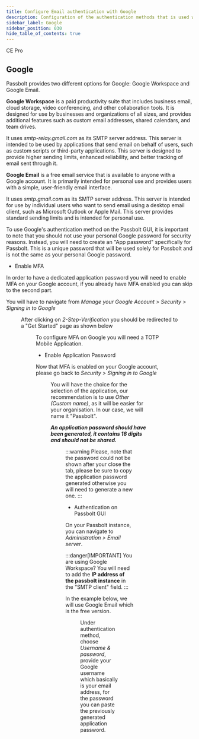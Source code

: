 ```yaml
---
title: Configure Email authentication with Google
description: Configuration of the authentication methods that is used with SMTP for Google
sidebar_label: Google
sidebar_position: 030
hide_table_of_contents: true
---
```


<div style={{display: "flex", gap: "1rem"}}>
  <Chips link="https://www.passbolt.com/ce/docker" isUnderMainTitle={true}>CE</Chips>
  <Chips link="https://www.passbolt.com/pricing/pro" isUnderMainTitle={true}>Pro</Chips>
</div>

<EmailServerConfigurationIntroduction/>

## Google

Passbolt provides two different options for Google: Google Workspace and Google Email.

**Google Workspace** is a paid productivity suite that includes business email, cloud storage, video conferencing, and other collaboration tools. It is designed for use by businesses and organizations of all sizes, and provides additional features such as custom email addresses, shared calendars, and team drives.

It uses *smtp-relay.gmail.com* as its SMTP server address. This server is intended to be used by applications that send email on behalf of users, such as custom scripts or third-party applications. This server is designed to provide higher sending limits, enhanced reliability, and better tracking of email sent through it.

**Google Email** is a free email service that is available to anyone with a Google account. It is primarily intended for personal use and provides users with a simple, user-friendly email interface.

It uses *smtp.gmail.com* as its SMTP server address. This server is intended for use by individual users who want to send email using a desktop email client, such as Microsoft Outlook or Apple Mail. This server provides standard sending limits and is intended for personal use.


To use Google's authentication method on the Passbolt GUI, it is important to note that you should not use your personal Google password for security reasons. Instead, you will need to create an "App password" specifically for Passbolt. This is a unique password that will be used solely for Passbolt and is not the same as your personal Google password.

- Enable MFA

In order to have a dedicated application password you will need to enable MFA on your Google account, if you already have MFA enabled you can skip to the second part.

You will have to navigate from *Manage your Google Account > Security > Signing in to Google*

<Figure
  src="/img/help/2023/02/smtp-gmail-mfa-not-enabled.png"
  caption="Google - Enable MFA"
  alt="Google - Enable MFA"
/>

After clicking on *2-Step-Verification* you should be redirected to a "Get Started" page as shown below

<Figure
  src="/img/help/2023/02/smtp-enabling-mfa.png"
  caption="Google - MFA (Get Started)"
  alt="Google - MFA (Get Started)"
/>

To configure MFA on Google you will need a TOTP Mobile Application.

- Enable Application Password

Now that MFA is enabled on your Google account, please go back to *Security > Signing in to Google*

<Figure
  src="/img/help/2023/02/smtp-gmail-mfa-enabled.png"
  caption="Google - MFA Enabled"
  alt="Google - MFA Enabled"
/>

You will have the choice for the selection of the application, our recommendation is to use *Other (Custom name)*, as it will be easier for your organisation. In our case, we will name it "Passbolt".

***An application password should have been generated, it contains 16 digits and should not be shared.***

<Figure
  src="/img/help/2023/02/smtp-gmail-app-password.png"
  caption="Google - Generated App password"
  alt="Google - Generated App password"
/>

:::warning
Please, note that the password could not be shown after your close the tab, please be sure to copy the application password generated otherwise you will need to generate a new one.
:::

- Authentication on Passbolt GUI

On your Passbolt instance, you can navigate to *Administration > Email server*.

:::danger[IMPORTANT]
You are using Google Workspace? You will need to add the **IP address of the passbolt instance** in the "SMTP client" field.
:::

In the example below, we will use Google Email which is the free version.

<Figure
  src="/img/help/2023/02/smtp-username-password-authentication.png"
  caption="Passbolt - Email authentication"
  alt="Passbolt - Email authentication"
/>

Under authentication method, choose *Username & password*, provide your Google username which basically is your email address, for the password you can paste the previously generated application password.

<TestYourEmailConfiguration/>
